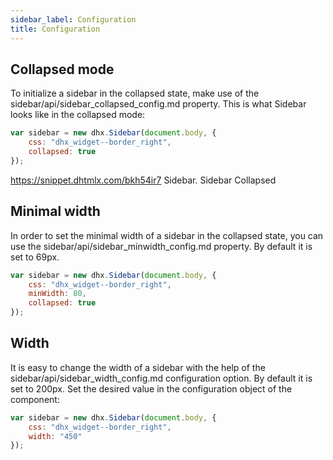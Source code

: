 ```yaml
---
sidebar_label: Configuration
title: Configuration
---          
```


Collapsed mode
---------------

To initialize a sidebar in the collapsed state, make use of the sidebar/api/sidebar_collapsed_config.md property. This is what Sidebar looks like in the collapsed mode:

~~~js
var sidebar = new dhx.Sidebar(document.body, {
	css: "dhx_widget--border_right",
	collapsed: true
});
~~~

https://snippet.dhtmlx.com/bkh54ir7	Sidebar. Sidebar Collapsed


Minimal width 
--------------

In order to set the minimal width of a sidebar in the collapsed state, you can use the sidebar/api/sidebar_minwidth_config.md property. By default it is set to 69px. 

~~~js
var sidebar = new dhx.Sidebar(document.body, {
    css: "dhx_widget--border_right",
    minWidth: 80,
    collapsed: true
});
~~~

Width 
----------

It is easy to change the width of a sidebar with the help of the sidebar/api/sidebar_width_config.md configuration option. By default it is set to 200px. Set the desired value in the configuration object of the component:

~~~js
var sidebar = new dhx.Sidebar(document.body, {
    css: "dhx_widget--border_right",
    width: "450"
});
~~~





